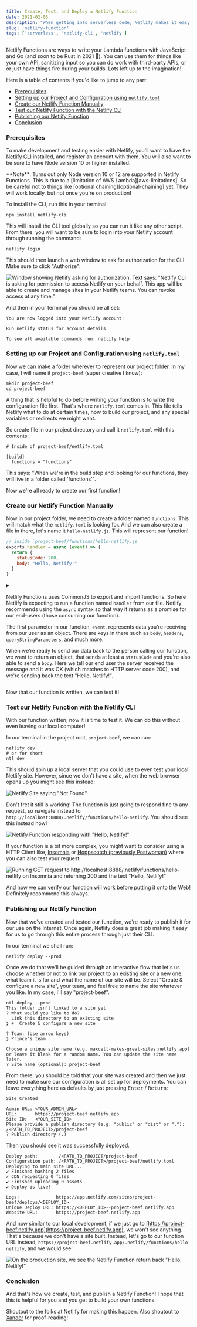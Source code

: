 ```yaml
---
title: Create, Test, and Deploy a Netlify Function
date: 2021-02-03
description: "When getting into serverless code, Netlify makes it easy with Netlify Functions. Let's see how we can create the smallest function!"
slug: 'netlify-function'
tags: ['serverless', 'netlify-cli', 'netlify']
---
```


Netlify Functions are ways to write your Lambda functions with JavaScript and Go (and soon to be Rust in 2021 🦀).
You can use them for things like your own API, sanitizing input so you can do work with third-party APIs, or
or just have things fire during your builds. Lots left up to the imagination!

Here is a table of contents if you'd like to jump to any part:

- [Prerequisites](#prerequisites)
- [Setting up our Project and Configuration using `netlify.toml`](#setting-up-our-project-and-configuration-using-netlifytoml)
- [Create our Netlify Function Manually](#create-our-netlify-function-manually)
- [Test our Netlify Function with the Netlify CLI](#test-our-netlify-function-with-the-netlify-cli)
- [Publishing our Netlify Function](#publishing-our-netlify-function)
- [Conclusion](#conclusion)

### Prerequisites

To make development and testing easier with Netlify, you'll want to have the [Netlify CLI][netlify-cli] installed,
and register an account with them. You will also want to be sure to have Node version 10 or higher installed.

<Callout>
**Note**: Turns out only Node version 10 or 12 are supported in Netlify Functions.
This is due to a [limitation of AWS Lambda][aws-limitations]. So be careful not to things
like [optional chaining][optional-chaining] yet. They will work locally, but not once you're on production!
</Callout>

To install the CLI, run this in your terminal:

```text
npm install netlify-cli
```

This will install the CLI tool globally so you can run it like any other script. From there,
you will want to be sure to login into your Netlify account through running the command:

```shell
netlify login
```

This should then launch a web window to ask for authorization for the CLI. Make sure
to click "Authorize":

![Window showing Netlify asking for authorization. Text says: "Netlify CLI is asking for permission to access Netlify on your behalf. This app will be able to create and manage sites in your Netlify teams. You can revoke access at any time."](./images/authorize-netlify.png)

And then in your terminal you should be all set:

```text
You are now logged into your Netlify account!

Run netlify status for account details

To see all available commands run: netlify help
```

### Setting up our Project and Configuration using `netlify.toml`

Now we can make a folder wherever to represent our project folder. In my case,
I will name it `project-beef` (super creative I know):

```shell
mkdir project-beef
cd project-beef
```

A thing that is helpful to do before writing your function is to write the configuration file first.
That's where `netlify.toml` comes in. This file tells Netlify what to do at certain times, how to build
our project, and any special variables or redirects we might want.

So create file in our project directory and call it `netlify.toml` with this contents:

```shell
# Inside of project-beef/netlify.toml

[build]
  functions = "functions"
```

This says: "When we're in the build step and looking for our functions, they will live in a folder called 'functions'".

Now we're all ready to create our first function!

### Create our Netlify Function Manually

Now in our project folder, we need to create a folder named `functions`. This will match what
the `netlify.toml` is looking for. And we can also create a file in there, let's name it `hello-netlify.js`.
This will represent our function!

```js
// inside `project-beef/functions/hello-netlify.js
exports.handler = async (event) => {
  return {
    statusCode: 200,
    body: "Hello, Netlify!"
  }
}
```

<details>
  <summary className="text-lg" dangerouslySetInnerHTML={{ __html: "This function when we run it will return us the value: \"Hello, Netlify!\". If you're interested in more detail on how this works, feel free to click on this text to expand\."}}/>
  
  Netlify Functions uses CommonJS to export and import functions. So here Netlify is expecting to
  run a function named `handler` from our file. Netlify recommends using the `async` syntax so
  that way it returns as a promise for our end-users (those consuming our function).

  The first parameter in our function, `event`, represents data you're receiving from our user as an object.
  There are keys in there such as `body`, `headers`, `queryStringParameters`, and much more.

  When we're ready to send our data back to the person calling our function, we want to return an object,
  that sends at least a `statusCode` and you're also able to send a `body`. Here we tell our end user the server
  received the message and it was OK (which matches to HTTP server code 200), and we're sending back
  the text "Hello, Netlify!".
</details>

Now that our function is written, we can test it!

### Test our Netlify Function with the Netlify CLI

With our function written, now it is time to test it. We can do this without even leaving our local computer!

In our terminal in the project root, `project-beef`, we can run:

```shell
netlify dev
# or for short
ntl dev
```

This should spin up a local server that you could use to even test your
local Netlify site. However, since we don't have a site, when the web browser
opens up you might see this instead:

![Netlify Site saying "Not Found"](./images/netlify-site-not-found.png)

Don't fret it still is working! The function is just going to respond
fine to any request, so navigate instead to `http://localhost:8888/.netlify/functions/hello-netlify`.
You should see this instead now!

![Netlify Function responding with "Hello, Netlify!"](./images/netlify-function-response.png)

If your function is a bit more complex, you might want to consider using a HTTP Client like,
[Insomnia][insomnia-client] or [Hoppscotch (previously Postwoman)][hoppscotch-client] where you
can also test your request:

![Running GET request to http://localhost:8888/.netlify/functions/hello-netlify on Insomnia and returning 200 and the text "Hello, Netlify!"](./images/insomnia-response.png)

And now we can verify our function will work before putting it onto the Web! Definitely recommend this always.

### Publishing our Netlify Function

Now that we've created and tested our function, we're ready to publish it for our use on the Internet.
Once again, Netlify does a great job making it easy for us to go through this entire process through
just their CLI.

In our terminal we shall run:

```shell
netlify deploy --prod
```

Once we do that we'll be guided through an interactive flow that let's us choose whether or not
to link our project to an existing site or a new one, what team it is for and what the name of our site will be.
Select "Create & configure a new site", your team, and feel free to name the site whatever you like. In my case,
I'll say "project-beef".

```text
ntl deploy --prod
This folder isn't linked to a site yet
? What would you like to do?
  Link this directory to an existing site
❯ +  Create & configure a new site

? Team: (Use arrow keys)
❯ Prince's team

Choose a unique site name (e.g. maxcell-makes-great-sites.netlify.app) 
or leave it blank for a random name. You can update the site name later.
? Site name (optional): project-beef
```

From there, you should be told that your site was created and then we just
need to make sure our configuration is all set up for deployments. You can
leave everything here as defaults by just pressing <kbd>Enter</kbd> / <kbd>Return</kbd>:

```text
Site Created

Admin URL: <YOUR_ADMIN_URL>
URL:       https://project-beef.netlify.app
Site ID:   <YOUR_SITE_ID>
Please provide a publish directory (e.g. "public" or "dist" or "."):
/<PATH_TO_PROJECT>/project-beef
? Publish directory (.)
```

Then you should see it was successfully deployed.

```text
Deploy path:        /<PATH_TO_PROJECT/project-beef
Configuration path: /<PATH_TO_PROJECT>/project-beef/netlify.toml
Deploying to main site URL...
✔ Finished hashing 2 files
✔ CDN requesting 0 files
✔ Finished uploading 0 assets
✔ Deploy is live!

Logs:              https://app.netlify.com/sites/project-beef/deploys/<DEPLOY_ID>
Unique Deploy URL: https://<DEPLOY_ID>--project-beef.netlify.app
Website URL:       https://project-beef.netlify.app
```

And now similar to our local development, if we just go to [https://project-beef.netlify.app](https://project-beef.netlify.app),
we won't see anything. That's because we don't have a site built. Instead, let's go to our function
URL instead, `https://project-beef.netlify.app/.netlify/functions/hello-netlify`, and we would see:

![On the production site, we see the Netlify Function return back "Hello, Netlify!"](./images/netlify-prod-function-response.png)


### Conclusion

And that's how we create, test, and publish a Netlify Function! I hope that this is helpful 
for you and you get to build your own functions.

Shoutout to the folks at Netlify for making this happen. Also shoutout to [Xander][xander-twitter] for proof-reading!

[netlify-cli]: https://github.com/netlify/cli
[aws-limitations]: https://docs.aws.amazon.com/lambda/latest/dg/lambda-runtimes.html
[optional-chaining]: https://developer.mozilla.org/en-US/docs/Web/JavaScript/Reference/Operators/Optional_chaining
[insomnia-client]: https://insomnia.rest/
[hoppscotch-client]: https://hoppscotch.io/
[xander-twitter]: https://twitter.com/XandyDandy